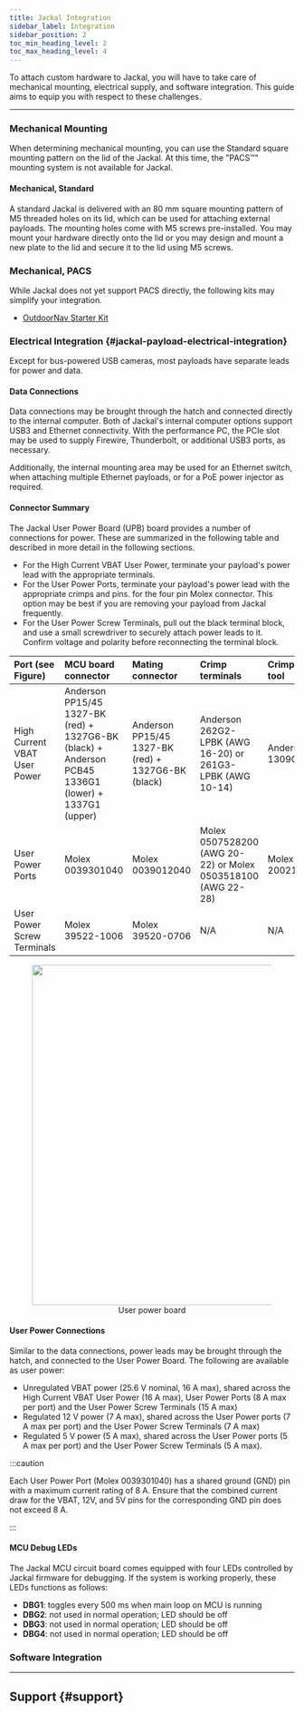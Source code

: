 ```yaml
---
title: Jackal Integration
sidebar_label: Integration
sidebar_position: 2
toc_min_heading_level: 2
toc_max_heading_level: 4
---
```



<ComponentIntroductionJackal />

To attach custom hardware to Jackal, you will have to take care of mechanical mounting, electrical
supply, and software integration. This guide aims to equip you with respect to these challenges.

---

### Mechanical Mounting

When determining mechanical mounting, you can use the Standard square mounting pattern on the lid of the Jackal.
At this time, the "PACS&trade;" mounting system is not available for Jackal.

#### Mechanical, Standard

A standard Jackal is delivered with an 80 mm square mounting pattern of M5 threaded holes on its lid, which can be
used for attaching external payloads. The mounting holes come with M5 screws pre-installed.
You may mount your hardware directly onto the lid or you may design and mount a new plate to the lid and secure
it to the lid using M5 screws.

### Mechanical, PACS

While Jackal does not yet support PACS directly, the following kits may simplify your integration.

- [OutdoorNav Starter Kit](../../accessories/add-ons/outdoornav_starter_kit)

### Electrical Integration {#jackal-payload-electrical-integration}

Except for bus-powered USB cameras, most payloads have separate leads for power and data.

#### Data Connections

Data connections may be brought through the hatch and connected directly to the internal computer. Both
of Jackal's internal computer options support USB3 and Ethernet connectivity. With the performance
PC, the PCIe slot may be used to supply Firewire, Thunderbolt, or additional USB3 ports, as necessary.

Additionally, the internal mounting area may be used for an Ethernet switch, when attaching multiple
Ethernet payloads, or for a PoE power injector as required.

#### Connector Summary

The Jackal User Power Board (UPB) board provides a number of connections for power.
These are summarized in the following table and described in more detail in the following sections.

- For the High Current VBAT User Power, terminate your payload's power lead with the appropriate terminals.
- For the User Power Ports, terminate your payload's power lead with the appropriate crimps and pins.
  for the four pin Molex connector. This option may be best if you are removing your payload from Jackal frequently.
- For the User Power Screw Terminals, pull out the black terminal block, and use a small screwdriver to securely attach power leads to it.
  Confirm voltage and polarity before reconnecting the terminal block.

| Port (see Figure)            | MCU board connector                                                                                 | Mating connector                                   | Crimp terminals                                              | Crimping tool    |
| :--------------------------- | :-------------------------------------------------------------------------------------------------- | :------------------------------------------------- | :----------------------------------------------------------- | :--------------- |
| High Current VBAT User Power | Anderson PP15/45 1327-BK (red) + 1327G6-BK (black) + Anderson PCB45 1336G1 (lower) + 1337G1 (upper) | Anderson PP15/45 1327-BK (red) + 1327G6-BK (black) | Anderson 262G2-LPBK (AWG 16-20) or 261G3-LPBK (AWG 10-14)    | Anderson 1309G8  |
| User Power Ports             | Molex 0039301040                                                                                    | Molex 0039012040                                   | Molex 0507528200 (AWG 20-22) or Molex 0503518100 (AWG 22-28) | Molex 2002184900 |
| User Power Screw Terminals   | Molex 39522-1006                                                                                    | Molex 39520-0706                                   | N/A                                                          | N/A              |

<center>
  <figure>
    <img
      src="/img/robot_images/jackal_images/user-power.png"
      width="600"
    />
    <figcaption>User power board</figcaption>
  </figure>
</center>

#### User Power Connections

Similar to the data connections, power leads may be brought through the hatch, and connected to the User Power Board.
The following are available as user power:

- Unregulated VBAT power (25.6 V nominal, 16 A max), shared across the High Current VBAT User Power (16 A max),
  User Power Ports (8 A max per port) and the User Power Screw Terminals (15 A max)
- Regulated 12 V power (7 A max), shared across the User Power ports (7 A max per port) and the User Power
  Screw Terminals (7 A max)
- Regulated 5 V power (5 A max), shared across the User Power ports (5 A max per port) and the User Power
  Screw Terminals (5 A max).

:::caution

Each User Power Port (Molex 0039301040) has a shared ground (GND) pin with a maximum current rating of 8 A. Ensure
that the combined current draw for the VBAT, 12V, and 5V pins for the corresponding GND
pin does not exceed 8 A.

:::

#### MCU Debug LEDs

The Jackal MCU circuit board comes equipped with four LEDs controlled by Jackal firmware for debugging.
If the system is working properly, these LEDs functions as follows:

- **DBG1**: toggles every 500 ms when main loop on MCU is running
- **DBG2**: not used in normal operation; LED should be off
- **DBG3**: not used in normal operation; LED should be off
- **DBG4**: not used in normal operation; LED should be off

### Software Integration

<ComponentCommonSoftwareIntegration />

---

## Support {#support}

<Support />

